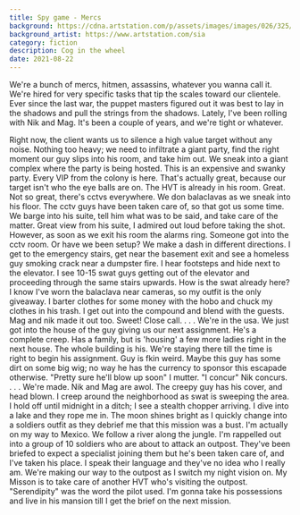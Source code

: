 ```yaml
---
title: Spy game - Mercs
background: https://cdna.artstation.com/p/assets/images/images/026/325/512/large/daniel-sia-doomcan.jpg
background_artist: https://www.artstation.com/sia
category: fiction
description: Cog in the wheel
date: 2021-08-22
---
```


We're a bunch of mercs, hitmen, assassins, whatever you wanna call it. We're hired for very specific tasks that tip the scales toward our clientele. Ever since the last war, the puppet masters figured out it was best to lay in the shadows and pull the strings from the shadows. Lately, I've been rolling with Nik and Mag. It's been a couple of years, and we're tight or whatever.

Right now, the client wants us to silence a high value target without any noise. Nothing too heavy; we need to infiltrate a giant party, find the right moment our guy slips into his room, and take him out.
We sneak into a giant complex where the party is being hosted. This is an expensive and swanky party. Every VIP from the colony is here. That's actually great, because our target isn't who the eye balls are on. The HVT is already in his room. Great. Not so great, there's cctvs everywhere.
We don balaclavas as we sneak into his floor. The cctv guys have been taken care of, so that got us some time.
We barge into his suite, tell him what was to be said, and take care of the matter. Great view from his suite, I admired out loud before taking the shot. However, as soon as we exit his room the alarms ring. Someone got into the cctv room. Or have we been setup?
We make a dash in different directions. I get to the emergency stairs, get near the basement exit and see a homeless guy smoking crack near a dumpster fire. I hear footsteps and hide next to the elevator. I see 10-15 swat guys getting out of the elevator and proceeding through the same stairs upwards. How is the swat already here? I know I've worn the balaclava near cameras, so my outfit is the only giveaway. I barter clothes for some money with the hobo and chuck my clothes in his trash. I get out into the compound and blend with the guests.
Mag and nik made it out too. Sweet! Close call.
.
.
.
We're in the usa. We just got into the house of the guy giving us our next assignment. He's a complete creep. Has a family, but is 'housing' a few more ladies right in the next house. The whole building is his. We're staying there till the time is right to begin his assignment. Guy is fkin weird.
Maybe this guy has some dirt on some big wig; no way he has the currency to sponsor this escapade otherwise.
"Pretty sure he'll blow up soon" I mutter.
"I concur" Nik concurs.
.
.
.
We're made. Nik and Mag are awol.
The creepy guy has his cover, and head blown. I creep around the neighborhood as swat is sweeping the area. I hold off until midnight in a ditch; I see a stealth chopper arriving. I dive into a lake and they rope me in. The moon shines bright as I quickly change into a soldiers outfit as they debrief me that this mission was a bust. I'm actually on my way to Mexico. We follow a river along the jungle. I'm rappelled out into a group of 10 soldiers who are about to attack an outpost. They've been briefed to expect a specialist joining them but he's been taken care of, and I've taken his place. I speak their language and they've no idea who I really am. We're making our way to the outpost as I switch my night vision on. My Misson is to take care of another HVT who's visiting the outpost. "Serendipity" was the word the pilot used. I'm gonna take his possessions and live in his mansion till I get the brief on the next mission.
